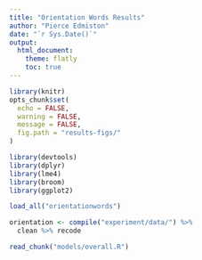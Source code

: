 ```yaml
---
title: "Orientation Words Results"
author: "Pierce Edmiston"
date: "`r Sys.Date()`"
output:
  html_document:
    theme: flatly
    toc: true
---
```


```r
library(knitr)
opts_chunk$set(
  echo = FALSE,
  warning = FALSE,
  message = FALSE,
  fig.path = "results-figs/"
)

library(devtools)
library(dplyr)
library(lme4)
library(broom)
library(ggplot2)

load_all("orientationwords")

orientation <- compile("experiment/data/") %>%
  clean %>% recode

read_chunk("models/overall.R")
```

```r
```

```r
```

```r
```